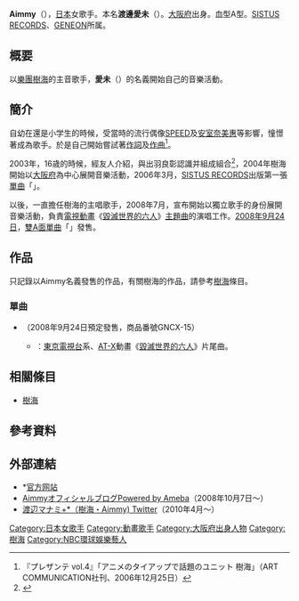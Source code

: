 {{藝人
|姓名 = Aimmy
|類型 = 女歌手
|圖片 = 
|圖片尺寸 = 
|圖片簡介 = 
|原名 = 渡邊愛未
|外文名 = わたなべ まなみ
|外文 = ja
|羅馬拼音 = Watanabe Manami
|英文名 = 
|暱稱 = 愛未
|其他藝名 = 
|國籍 = {{JPN}}
|民族 = [[大和民族|大和民族]]
|籍貫 = [[大阪府|大阪府]]
|出生日期 = {{Birth date and age|1986|12|28}}
|出生地點 = {{JPN}}大阪府
|逝世日期 = 
|逝世地點 = 
|職業 = [[歌手|歌手]]
|語言 = [[日語|日語]]
|教育程度 = 
|宗教信仰 =
|配偶 = 
|兒女 = 
|父母 = 
|音樂類型 = [[J-POP|J-POP]]
|出身地 = 大阪府
|代表作 = 
|活躍年代 = 2004年－
|唱片公司 = [[GENEON|GENEON]]
|經紀公司 = [[SISTUS_RECORDS|SISTUS RECORDS]]
|網站 = http://www.jyukai.jp／官方網站{{dead link|date=2017年11月 |bot=InternetArchiveBot |fix-attempted=yes }}
|相關團體 = [[樹海_(樂團)|樹海]]
|現任成員 = 愛未（Vo.）<br>出羽良彰（Instruments）
}}

'''Aimmy'''（{{bd|1986年|12月28日|||}}），[[日本|日本]]女歌手。本名'''渡邊愛未'''（{{lang|ja|わたなべ まなみ}}）。[[大阪府|大阪府]]出身。血型A型。[[SISTUS_RECORDS|SISTUS RECORDS]]、[[GENEON|GENEON]]所属。

== 概要 ==
以[[樂團|樂團]][[樹海_(樂團)|樹海]]的主音歌手，'''愛未'''（{{lang|ja|まなみ}}）的名義開始自己的音樂活動。

== 簡介 ==
自幼在還是小学生的時候，受當時的流行偶像[[SPEED_(日本音樂團體)|SPEED]]及[[安室奈美惠|安室奈美惠]]等影響，憧憬著成為歌手。於是自己開始嘗試著[[作詞|作詞]]及[[作曲|作曲]]<ref name=presenter>『プレザンテ vol.4』「アニメのタイアップで話題のユニット 樹海」（ART COMMUNICATION社刊、2006年12月25日）</ref>。

2003年，16歳的時候，經友人介紹，與出羽良彰認識并組成組合<ref>{{cite web|url=http://www.barks.jp/feature/?id=1000031071|title=樹海、「咲かせてはいけない花」インタビュー / BARKS 特集|work=BARKS|author=長澤智典|accessdate=2008年8月14日}}</ref>，2004年樹海開始以[[大阪府|大阪府]]為中心展開音樂活動，2006年3月，[[SISTUS_RECORDS|SISTUS RECORDS]]出版第一張[[單曲|單曲]]「{{lang|ja|[[あなたがいた森|あなたがいた森]]}}」。

以後，一直擔任樹海的主唱歌手，2008年7月，宣布開始以獨立歌手的身份展開音樂活動，負責[[電視動畫|電視動畫]]《[[毀滅世界的六人|毀滅世界的六人]]》[[主題曲|主題曲]]的演唱工作。[[2008年9月24日|2008年9月24日]]，[[雙A面單曲|雙A面單曲]]「{{lang|ja|ブルー・バイブレーション/風の記憶 〜to the end of the world〜}}」發售。

== 作品 ==
只記錄以Aimmy名義發售的作品，有關樹海的作品，請參考[[樹海_(樂團)|樹海]]條目。
=== 單曲 ===
* {{lang|ja|ブルー・バイブレーション/風の記憶 〜to the end of the world〜}}（2008年9月24日預定發售，商品番號GNCX-15）
** {{lang|ja|風の記憶 〜to the end of the world〜}}：[[東京電視台|東京電視台]]系、[[AT-X|AT-X]]動畫《[[毀滅世界的六人|毀滅世界的六人]]》片尾曲。

== 相關條目 ==
* [[樹海_(樂團)|樹海]]

== 參考資料 ==
{{reflist}}

== 外部連結 ==
* *[https://web.archive.org/web/20091216131721/http://www.aimmy.jp/ 官方网站]{{ja icon}}
*[http://ameblo.jp/aimmy/ AimmyオフィシャルブログPowered by Ameba]{{Wayback|url=http://ameblo.jp/aimmy/ |date=20090120062024 }}（2008年10月7日〜）{{ja icon}}
*[https://twitter.com/manami1228 渡辺マナミ+*（樹海・Aimmy) Twitter]{{Wayback|url=https://twitter.com/manami1228 |date=20190215122146 }}（2010年4月〜）{{ja icon}}

{{樹海}}

{{DEFAULTSORT:Aimmy}}
[[Category:日本女歌手|Category:日本女歌手]]
[[Category:動畫歌手|Category:動畫歌手]]
[[Category:大阪府出身人物|Category:大阪府出身人物]]
[[Category:樹海|Category:樹海]]
[[Category:NBC環球娛樂藝人|Category:NBC環球娛樂藝人]]